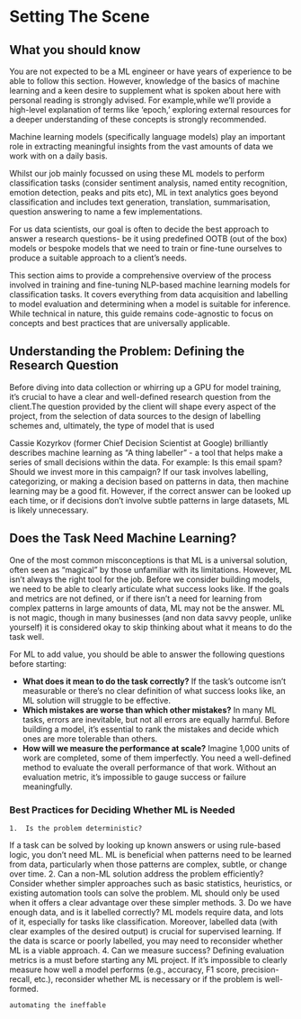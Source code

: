 # Setting The Scene

::: {.callout-warning collapse="false"}
# What you should know

You are not expected to be a ML engineer or have years of experience to be able to follow this section. However, knowledge of the basics of machine learning and a keen desire to supplement what is spoken about here with personal reading is strongly advised. For example,while we’ll provide a high-level explanation of terms like 'epoch,' exploring external resources for a deeper understanding of these concepts is strongly recommended.
:::

Machine learning models (specifically language models) play an important role in extracting meaningful insights from the vast amounts of data we work with on a daily basis.

Whilst our job mainly focussed on using these ML models to perform classification tasks (consider sentiment analysis, named entity recognition, emotion detection, peaks and pits etc), ML in text analytics goes beyond classification and includes text generation, translation, summarisation, question answering to name a few implementations.

For us data scientists, our goal is often to decide the best approach to answer a research questions- be it using predefined OOTB (out of the box) models or bespoke models that we need to train or fine-tune ourselves to produce a suitable approach to a client's needs.

This section aims to provide a comprehensive overview of the process involved in training and fine-tuning NLP-based machine learning models for classification tasks. It covers everything from data acquisition and labelling to model evaluation and determining when a model is suitable for inference. While technical in nature, this guide remains code-agnostic to focus on concepts and best practices that are universally applicable.

## Understanding the Problem: Defining the Research Question

Before diving into data collection or whirring up a GPU for model training, it's crucial to have a clear and well-defined research question from the client.The question provided by the client will shape every aspect of the project, from the selection of data sources to the design of labelling schemes and, ultimately, the type of model that is used

Cassie Kozyrkov (former Chief Decision Scientist at Google) brilliantly describes machine learning as "A thing labeller" - a tool that helps make a series of small decisions within the data. For example: Is this email spam? Should we invest more in this campaign? If our task involves labelling, categorizing, or making a decision based on patterns in data, then machine learning may be a good fit. However, if the correct answer can be looked up each time, or if decisions don't involve subtle patterns in large datasets, ML is likely unnecessary.

## Does the Task Need Machine Learning?

One of the most common misconceptions is that ML is a universal solution, often seen as “magical” by those unfamiliar with its limitations. However, ML isn't always the right tool for the job. Before we consider building models, we need to be able to clearly articulate what success looks like. If the goals and metrics are not defined, or if there isn't a need for learning from complex patterns in large amounts of data, ML may not be the answer. ML is not magic, though in many businesses (and non data savvy people, unlike yourself) it is considered okay to skip thinking about what it means to do the task well.

For ML to add value, you should be able to answer the following questions before starting:

* **What does it mean to do the task correctly?** If the task's outcome isn't measurable or there's no clear definition of what success looks like, an ML solution will struggle to be effective.
* **Which mistakes are worse than which other mistakes?** In many ML tasks, errors are inevitable, but not all errors are equally harmful. Before building a model, it's essential to rank the mistakes and decide which ones are more tolerable than others.
* **How will we measure the performance at scale?** Imagine 1,000 units of work are completed, some of them imperfectly. You need a well-defined method to evaluate the overall performance of that work. Without an evaluation metric, it's impossible to gauge success or failure meaningfully.

### Best Practices for Deciding Whether ML is Needed

	1.	Is the problem deterministic?
If a task can be solved by looking up known answers or using rule-based logic, you don't need ML. ML is beneficial when patterns need to be learned from data, particularly when those patterns are complex, subtle, or change over time.
	2.	Can a non-ML solution address the problem efficiently?
Consider whether simpler approaches such as basic statistics, heuristics, or existing automation tools can solve the problem. ML should only be used when it offers a clear advantage over these simpler methods.
	3.	Do we have enough data, and is it labelled correctly?
ML models require data, and lots of it, especially for tasks like classification. Moreover, labelled data (with clear examples of the desired output) is crucial for supervised learning. If the data is scarce or poorly labelled, you may need to reconsider whether ML is a viable approach.
	4.	Can we measure success?
Defining evaluation metrics is a must before starting any ML project. If it's impossible to clearly measure how well a model performs (e.g., accuracy, F1 score, precision-recall, etc.), reconsider whether ML is necessary or if the problem is well-formed.

`automating the ineffable`

